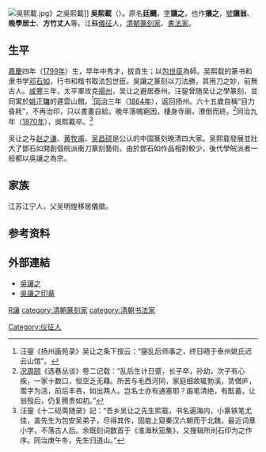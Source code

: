 [[File:吳熙載.jpg|thumb]]》之吳熙載]]
'''吳熙載'''（{{bd|1799年||1870年|catidx=Wu吳}}）。原名'''廷颺'''，[[表字|字]]'''讓之'''，也作'''攘之'''，[[號|號]]'''讓翁'''、'''晚學居士'''、'''方竹丈人'''等。江蘇[[儀征|儀征]]人，[[清朝|清朝]][[篆刻家|篆刻家]]、[[書法家|書法家]]。

==生平==
[[嘉慶|嘉慶]]四年（[[1799年|1799年]]）生，早年中秀才，拔貢生；以[[包世臣|包世臣]]為師。吴熙载的篆书和隶书学[[邓石如|邓石如]]，行书和楷书取法包世臣。吳讓之篆刻以刀法勝，其用刀之妙，前無古人。[[咸豐|咸豐]]三年，太平軍攻克[[揚州|揚州]]，吴让之避居泰州。汪鋆曾随吴让之學篆刻，並同寓於[[姚正鏞|姚正鏞]]的遲雲山館。<ref>汪鋆《扬州画苑录》吴让之条下按云：“鋆乱后师事之，终日晤于泰州姚氏迟云山馆”。</ref>[[同治|同治]]三年（[[1864年|1864年]]），返回扬州。六十五歲自稱“目力昏耗”，不再治印，只以書畫自給。晚年落魄窮困，棲身寺廟，潦倒而終。<ref>[[况周颐|况周颐]]《选巷丛谈》卷二记载：“乱后生计日蹙，长子卒，孙幼，次子有心疾，一家十数口，恒空乏无藉。所苦与毛西河同，家庭细故辄勃溪，赁僧庐，鬻字为活，前后丰吝，如出两人。岂名士亦有通塞耶？画笔清绝，有酝蓄，让翁殁后，仍复腾贵如初。”</ref>同治九年（[[1870年|1870年]]），吳熙載卒。<ref>汪鋆《十二砚斋随录》記：“吾乡吴让之先生熙载，书名遍海内，小篆铁笔尤佳，盖先生为包安吴弟子，尽得其传，固能上窥秦汉六朝而于北魏，最近词章小学，不落古人后。余既刻词数首于《淮海秋笳集》，又搜辑所刓石印为之作序。同治庚午冬，先生归道山。”</ref> 

吴让之与[[赵之谦|赵之谦]]、[[黄牧甫|黄牧甫]]、[[吴昌硕|吴昌硕]]是公认的中国篆刻晚清四大家。吴熙载發展並壯大了鄧石如開創個皖派衝刀篆刻藝術。由於鄧石如作品相對較少，後代學皖派者一般都以吳讓之為宗。

== 家族 ==
江苏江宁人，父吴明煌移居儀徵。

== 参考资料 ==
{{reflist}}

==外部連結==
*[https://web.archive.org/web/20100223095226/http://artist.artxun.com/W/56-55086/ 吳讓之]
*[http://www.mebag.com/xizai/List.asp 吳讓之印章]{{Wayback|url=http://www.mebag.com/xizai/List.asp |date=20101229074705 }}

{{Authority control}}

{{DEFAULTSORT:Wu吳}}
[[category:吴姓|R讓]]
[[Category:仪征人|Category:仪征人]]
[[category:清朝篆刻家|category:清朝篆刻家]]
[[category:清朝书法家|category:清朝书法家]]